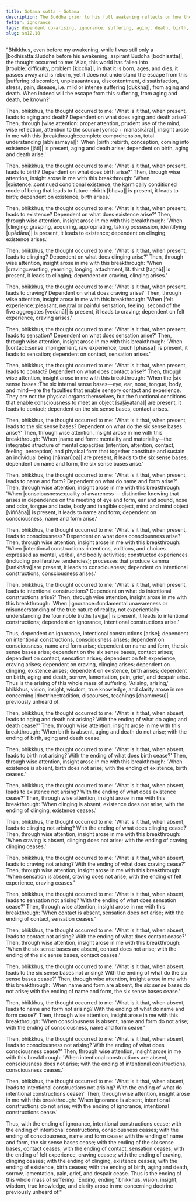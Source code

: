 ```yaml
---
title: Gotama sutta - Gotama
description: The Buddha prior to his full awakening reflects on how the world has fallen into trouble and discovers the escape from suffering through wise attention and insight into dependent co-arising.
fetter: ignorance
tags: dependent co-arising, ignorance, suffering, aging, death, birth, existence, clinging, craving, sensation, feeling, contact, six sense bases, name and form, consciousness, intentional constructions, sn, sn12-21, sn12
slug: sn12.10
---
```


"Bhikkhus, even before my awakening, while I was still only a |bodhisatta::Buddha before his awakening, aspirant Buddha [bodhisatta]|, the thought occurred to me: 'Alas, this world has fallen into |trouble::difficulty, problem [kiccha]|, in that it is born, ages, and dies, it passes away and is reborn, yet it does not understand the escape from this |suffering::discomfort, unpleasantness, discontentment, dissatisfaction, stress, pain, disease, i.e. mild or intense suffering [dukkha]|, from aging and death. When indeed will the escape from this suffering, from aging and death, be known?'

Then, bhikkhus, the thought occurred to me: 'What is it that, when present, leads to aging and death? Dependent on what does aging and death arise?' Then, through |wise attention::proper attention, prudent use of the mind, wise reflection, attention to the source [yoniso + manasikāra]|, insight arose in me with this |breakthrough::complete comprehension, total understanding [abhisamaya]|: 'When |birth::rebirth, conception, coming into existence [jāti]| is present, aging and death arise; dependent on birth, aging and death arise.'

Then, bhikkhus, the thought occurred to me: 'What is it that, when present, leads to birth? Dependent on what does birth arise?' Then, through wise attention, insight arose in me with this breakthrough: 'When |existence::continued conditional existence, the karmically conditioned mode of being that leads to future rebirth [bhava]| is present, it leads to birth; dependent on existence, birth arises.'

Then, bhikkhus, the thought occurred to me: 'What is it that, when present, leads to existence? Dependent on what does existence arise?' Then, through wise attention, insight arose in me with this breakthrough: 'When |clinging::grasping, acquiring, appropriating, taking possession, identifying [upādāna]| is present, it leads to existence; dependent on clinging, existence arises.'

Then, bhikkhus, the thought occurred to me: 'What is it that, when present, leads to clinging? Dependent on what does clinging arise?' Then, through wise attention, insight arose in me with this breakthrough: 'When |craving::wanting, yearning, longing, attachment, lit. thirst [taṇhā]| is present, it leads to clinging; dependent on craving, clinging arises.'

Then, bhikkhus, the thought occurred to me: 'What is it that, when present, leads to craving? Dependent on what does craving arise?' Then, through wise attention, insight arose in me with this breakthrough: 'When |felt experience::pleasant, neutral or painful sensation, feeling, second of the five aggregates [vedanā]| is present, it leads to craving; dependent on felt experience, craving arises.'

Then, bhikkhus, the thought occurred to me: 'What is it that, when present, leads to sensation? Dependent on what does sensation arise?' Then, through wise attention, insight arose in me with this breakthrough: 'When |contact::sense impingement, raw experience, touch [phassa]| is present, it leads to sensation; dependent on contact, sensation arises.'

Then, bhikkhus, the thought occurred to me: 'What is it that, when present, leads to contact? Dependent on what does contact arise?' Then, through wise attention, insight arose in me with this breakthrough: 'When the |six sense bases::The six internal sense bases—eye, ear, nose, tongue, body, and mind—are the faculties that enable sensory contact and experience. They are not the physical organs themselves, but the functional conditions that enable consciousness to meet an object [saḷāyatana]| are present, it leads to contact; dependent on the six sense bases, contact arises.'

Then, bhikkhus, the thought occurred to me: 'What is it that, when present, leads to the six sense bases? Dependent on what do the six sense bases arise?' Then, through wise attention, insight arose in me with this breakthrough: 'When |name and form::mentality and materiality—the integrated structure of mental capacities (intention, attention, contact, feeling, perception) and physical form that together constitute and sustain an individual being [nāmarūpa]| are present, it leads to the six sense bases; dependent on name and form, the six sense bases arise.'

Then, bhikkhus, the thought occurred to me: 'What is it that, when present, leads to name and form? Dependent on what do name and form arise?' Then, through wise attention, insight arose in me with this breakthrough: 'When |consciousness::quality of awareness — distinctive knowing that arises in dependence on the meeting of eye and form, ear and sound, nose and odor, tongue and taste, body and tangible object, mind and mind object [viññāṇa]| is present, it leads to name and form; dependent on consciousness, name and form arise.'

Then, bhikkhus, the thought occurred to me: 'What is it that, when present, leads to consciousness? Dependent on what does consciousness arise?' Then, through wise attention, insight arose in me with this breakthrough: 'When |intentional constructions::intentions, volitions, and choices expressed as mental, verbal, and bodily activities; constructed experiences (including proliferative tendencies); processes that produce kamma [saṅkhāra]|are present, it leads to consciousness; dependent on intentional constructions, consciousness arises.'

Then, bhikkhus, the thought occurred to me: 'What is it that, when present, leads to intentional constructions? Dependent on what do intentional constructions arise?' Then, through wise attention, insight arose in me with this breakthrough: 'When |ignorance::fundamental unawareness or misunderstanding of the true nature of reality, not experientially understanding the four noble truths [avijjā]| is present, it leads to intentional constructions; dependent on ignorance, intentional constructions arise.'

Thus, dependent on ignorance, intentional constructions [arise]; dependent on intentional constructions, consciousness arises; dependent on consciousness, name and form arise; dependent on name and form, the six sense bases arise; dependent on the six sense bases, contact arises; dependent on contact, sensation arises; dependent on felt experience, craving arises; dependent on craving, clinging arises; dependent on clinging, existence arises; dependent on existence, birth arises; dependent on birth, aging and death, sorrow, lamentation, pain, grief, and despair arise. Thus is the arising of this whole mass of suffering. 'Arising, arising,' bhikkhus, vision, insight, wisdom, true knowledge, and clarity arose in me concerning |doctrine::tradition, discourses, teachings [dhammesu]| previously unheard of.

Then, bhikkhus, the thought occurred to me: 'What is it that, when absent, leads to aging and death not arising? With the ending of what do aging and death cease?' Then, through wise attention, insight arose in me with this breakthrough: 'When birth is absent, aging and death do not arise; with the ending of birth, aging and death cease.'

Then, bhikkhus, the thought occurred to me: 'What is it that, when absent, leads to birth not arising? With the ending of what does birth cease?' Then, through wise attention, insight arose in me with this breakthrough: 'When existence is absent, birth does not arise; with the ending of existence, birth ceases.'

Then, bhikkhus, the thought occurred to me: 'What is it that, when absent, leads to existence not arising? With the ending of what does existence cease?' Then, through wise attention, insight arose in me with this breakthrough: 'When clinging is absent, existence does not arise; with the ending of clinging, existence ceases.'

Then, bhikkhus, the thought occurred to me: 'What is it that, when absent, leads to clinging not arising? With the ending of what does clinging cease?' Then, through wise attention, insight arose in me with this breakthrough: 'When craving is absent, clinging does not arise; with the ending of craving, clinging ceases.'

Then, bhikkhus, the thought occurred to me: 'What is it that, when absent, leads to craving not arising? With the ending of what does craving cease?' Then, through wise attention, insight arose in me with this breakthrough: 'When sensation is absent, craving does not arise; with the ending of felt experience, craving ceases.'

Then, bhikkhus, the thought occurred to me: 'What is it that, when absent, leads to sensation not arising? With the ending of what does sensation cease?' Then, through wise attention, insight arose in me with this breakthrough: 'When contact is absent, sensation does not arise; with the ending of contact, sensation ceases.'

Then, bhikkhus, the thought occurred to me: 'What is it that, when absent, leads to contact not arising? With the ending of what does contact cease?' Then, through wise attention, insight arose in me with this breakthrough: 'When the six sense bases are absent, contact does not arise; with the ending of the six sense bases, contact ceases.'

Then, bhikkhus, the thought occurred to me: 'What is it that, when absent, leads to the six sense bases not arising? With the ending of what do the six sense bases cease?' Then, through wise attention, insight arose in me with this breakthrough: 'When name and form are absent, the six sense bases do not arise; with the ending of name and form, the six sense bases cease.'

Then, bhikkhus, the thought occurred to me: 'What is it that, when absent, leads to name and form not arising? With the ending of what do name and form cease?' Then, through wise attention, insight arose in me with this breakthrough: 'When consciousness is absent, name and form do not arise; with the ending of consciousness, name and form cease.'

Then, bhikkhus, the thought occurred to me: 'What is it that, when absent, leads to consciousness not arising? With the ending of what does consciousness cease?' Then, through wise attention, insight arose in me with this breakthrough: 'When intentional constructions are absent, consciousness does not arise; with the ending of intentional constructions, consciousness ceases.'

Then, bhikkhus, the thought occurred to me: 'What is it that, when absent, leads to intentional constructions not arising? With the ending of what do intentional constructions cease?' Then, through wise attention, insight arose in me with this breakthrough: 'When ignorance is absent, intentional constructions do not arise; with the ending of ignorance, intentional constructions cease.'

Thus, with the ending of ignorance, intentional constructions cease; with the ending of intentional constructions, consciousness ceases; with the ending of consciousness, name and form cease; with the ending of name and form, the six sense bases cease; with the ending of the six sense bases, contact ceases; with the ending of contact, sensation ceases; with the ending of felt experience, craving ceases; with the ending of craving, clinging ceases; with the ending of clinging, existence ceases; with the ending of existence, birth ceases; with the ending of birth, aging and death, sorrow, lamentation, pain, grief, and despair cease. Thus is the ending of this whole mass of suffering. 'Ending, ending,' bhikkhus, vision, insight, wisdom, true knowledge, and clarity arose in me concerning doctrine previously unheard of."